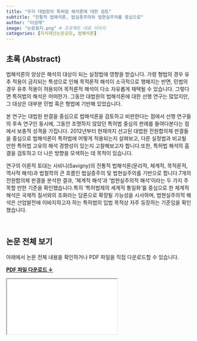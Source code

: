 ```yaml
---
title: "우리 대법원의 특허법 해석론에 대한 검토"
subtitle: "전통적 법해석론, 법실증주의와 법현실주의를 중심으로"
author: "이성재"
image: "논문표지.png" # 프로젝트 대표 이미지
categories: [지식재산논문공모, 법해석론]
---
```


## 초록 (Abstract)

법해석론의 양상은 해석의 대상이 되는 실정법에 영향을 받습니다. 가령 형법의 경우 유추 적용이 금지되는 특성으로 인해 목적론적 해석이 소극적으로 행해지는 반면, 민법의 경우 유추 적용이 허용되어 목적론적 해석이 다소 자유롭게 채택될 수 있습니다. 그렇다면 특허법의 해석은 어떠한가. 그동안 대법원의 법해석론에 대한 선행 연구는 많았지만, 그 대상은 대부분 민법 혹은 형법에 기반해 있었습니다.

본 연구는 대법원 판결을 중심으로 법해석론을 검토하고 비판한다는 점에서 선행 연구들의 후속 연구인 동시에, 그동안 조명하지 않았던 특허법 중심의 판례를 들여다본다는 점에서 보충적 성격을 가집니다. 2012년부터 현재까지 선고된 대법원 전원합의체 판결들을 중심으로 법해석론이 특허법에 어떻게 적용되는지 살펴보고, 다른 실정법과 비교될 만한 특허법 고유의 해석 경향성이 있는지 고찰해보고자 합니다.또한, 특허법 해석의 흠결을 검토하고 더 나은 방향을 모색하는 데 목적이 있습니다.

연구의 이론적 토대는 사비니(Savigny)의 전통적 법해석론(문리적, 체계적, 목적론적, 역사적 해석)과 법철학의 큰 흐름인 법실증주의 및 법현실주의를 기반으로 합니다.7개의 전원합의체 판결을 분석한 결과, '체계적 해석'과 '법현실주의적 해석'이라는 두 가지 주목할 만한 기준을 확인했습니다.특히 '특허법제의 세계적 통일화'를 중심으로 한 체계적 해석은 국제적 질서와의 조화라는 담론으로 확장될 가능성을 시사하며, 법현실주의적 해석은 산업발전에 이바지하고자 하는 특허법의 입법 목적상 자주 등장하는 기준임을 확인했습니다.

<br>

## 논문 전체 보기

아래에서 논문 전체 내용을 확인하거나 PDF 파일을 직접 다운로드할 수 있습니다.

**[PDF 파일 다운로드 &darr;](우리 대법원의 특허법 해석론에 대한 검토.pdf)**

```{=html}
<div class="embed-responsive" style="height:800px;">
    <iframe class="embed-responsive-item" src="우리 대법원의 특허법 해석론에 대한 검토.pdf" allowfullscreen></iframe>
</div>
```